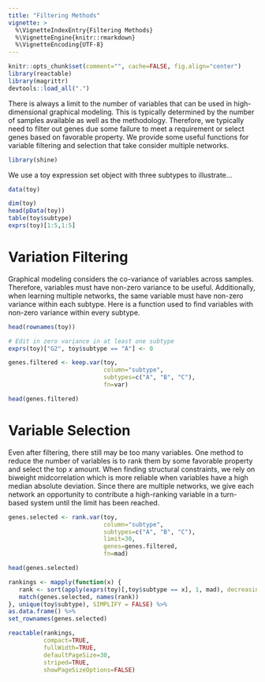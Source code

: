 ```yaml
---
title: "Filtering Methods"
vignette: >
  %\VignetteIndexEntry{Filtering Methods}
  %\VignetteEngine{knitr::rmarkdown}
  %\VignetteEncoding{UTF-8}
---
```


```r
knitr::opts_chunk$set(comment="", cache=FALSE, fig.align="center")
library(reactable)
library(magrittr)
devtools::load_all(".")
```

There is always a limit to the number of variables that can be used in high-dimensional graphical modeling. This is typically determined by the number of samples available as well as the methodology. Therefore, we typically need to filter out genes due some failure to meet a requirement or select genes based on favorable property. We provide some useful functions for variable filtering and selection that take consider multiple networks.

```r
library(shine)
```

We use a toy expression set object with three subtypes to illustrate...

```r
data(toy)
```

```r
dim(toy)
head(pData(toy))
table(toy$subtype)
exprs(toy)[1:5,1:5]
```

# Variation Filtering

Graphical modeling considers the co-variance of variables across samples. Therefore, variables must have non-zero variance to be useful. Additionally, when learning multiple networks, the same variable must have non-zero variance within each subtype. Here is a function used to find variables with non-zero variance within every subtype.

```r
head(rownames(toy))

# Edit in zero variance in at least one subtype
exprs(toy)["G2", toy$subtype == "A"] <- 0

genes.filtered <- keep.var(toy, 
                           column="subtype", 
                           subtypes=c("A", "B", "C"), 
                           fn=var)

head(genes.filtered)
```

# Variable Selection

Even after filtering, there still may be too many variables. One method to reduce the number of variables is to rank them by some favorable property and select the top *x* amount. When finding structural constraints, we rely on biweight midcorrelation which is more reliable when variables have a high median absolute deviation. Since there are multiple networks, we give each network an opportunity to contribute a high-ranking variable in a turn-based system until the limit has been reached.

```r
genes.selected <- rank.var(toy, 
                           column="subtype",
                           subtypes=c("A", "B", "C"), 
                           limit=30, 
                           genes=genes.filtered, 
                           fn=mad)

head(genes.selected)
```

```r
rankings <- mapply(function(x) {
   rank <- sort(apply(exprs(toy)[,toy$subtype == x], 1, mad), decreasing=TRUE)
   match(genes.selected, names(rank))
}, unique(toy$subtype), SIMPLIFY = FALSE) %>%
as.data.frame() %>%
set_rownames(genes.selected)
```

```r
reactable(rankings,
          compact=TRUE, 
          fullWidth=TRUE,
          defaultPageSize=30,
          striped=TRUE,
          showPageSizeOptions=FALSE)
```
